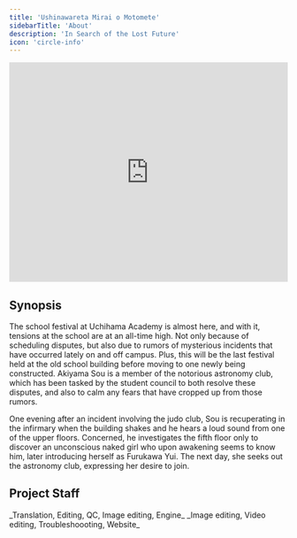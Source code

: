 ```yaml
---
title: 'Ushinawareta Mirai o Motomete'
sidebarTitle: 'About'
description: 'In Search of the Lost Future'
icon: 'circle-info'
---
```


<Frame caption="Opening Movie  ——  Mirai∞ - Hashimoto Miyuki">
<iframe
  width="100%"
  height="397"
  src="https://www.youtube.com/embed/LqjYe7Ul_I8"
  title="In Search of the Lost Future - OP (English Subbed)"
  frameborder="0"
  allow="accelerometer; autoplay; clipboard-write; encrypted-media; gyroscope; picture-in-picture"
  allowfullscreen
></iframe>
</Frame>

## Synopsis

The school festival at Uchihama Academy is almost here, and with it, tensions at the school are at an all-time high. Not only because of scheduling disputes, but also due to rumors of mysterious incidents that have occurred lately on and off campus. Plus, this will be the last festival held at the old school building before moving to one newly being constructed. Akiyama Sou is a member of the notorious astronomy club, which has been tasked by the student council to both resolve these disputes, and also to calm any fears that have cropped up from those rumors.

One evening after an incident involving the judo club, Sou is recuperating in the infirmary when the building shakes and he hears a loud sound from one of the upper floors. Concerned, he investigates the fifth floor only to discover an unconscious naked girl who upon awakening seems to know him, later introducing herself as Furukawa Yui. The next day, she seeks out the astronomy club, expressing her desire to join.

## Project Staff

<Card title="Tooko" icon="hat-wizard" horizontal>
  _Translation, Editing, QC, Image editing, Engine_
</Card>
<Card title="nReus" icon="wand-sparkles" horizontal>
  _Image editing, Video editing, Troubleshoooting, Website_
</Card>
